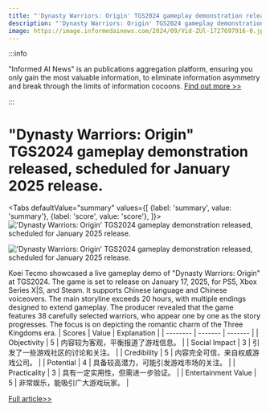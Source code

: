 ```yaml
---
title: "'Dynasty Warriors: Origin' TGS2024 gameplay demonstration released, scheduled for January 2025 release."
description: "'Dynasty Warriors: Origin' TGS2024 gameplay demonstration released, scheduled for January 2025 release."
image: https://image.informedainews.com/2024/09/Vid-ZUl-1727697916-0.jpg
---
```



:::info

"Informed AI News" is an publications aggregation platform, ensuring you only gain the most valuable information, to eliminate information asymmetry and break through the limits of information cocoons.  [Find out more >>](/)

:::

# "Dynasty Warriors: Origin" TGS2024 gameplay demonstration released, scheduled for January 2025 release.


<Tabs
	defaultValue="summary"
	values={[
	{label: 'summary', value: 'summary'},
	{label: 'score', value: 'score'},
]}>
<TabItem value="summary">
<img
  src="https://image.informedainews.com/2024/09/Vid-ZUl-1727697916-0.jpg"
  alt="'Dynasty Warriors: Origin' TGS2024 gameplay demonstration released, scheduled for January 2025 release."
/>

<img
  src="https://image.informedainews.com/2024/09/Vid-CVc-1727697916-1.jpg"
  alt="'Dynasty Warriors: Origin' TGS2024 gameplay demonstration released, scheduled for January 2025 release."
/>



Koei Tecmo showcased a live gameplay demo of "Dynasty Warriors: Origin" at TGS2024.
The game is set to release on January 17, 2025, for PS5, Xbox Series X|S, and Steam.
It supports Chinese language and Chinese voiceovers.
The main storyline exceeds 20 hours, with multiple endings designed to extend gameplay.
The producer revealed that the game features 38 carefully selected warriors, who appear one by one as the story progresses.
The focus is on depicting the romantic charm of the Three Kingdoms era.
</TabItem>
<TabItem value="score">
	| Scores     | Value   | Explanation |
	| -------- | ------- | ------- |
	| Objectivity  | 5    | 内容较为客观，平衡报道了游戏信息。    |
	| Social Impact | 3     | 引发了一些游戏社区的讨论和关注。    |
	| Credibility    | 5    | 内容完全可信，来自权威游戏公司。    |
	| Potential    | 4    | 具备较高潜力，可能引发游戏市场的关注。    |
	| Practicality    | 3    | 具有一定实用性，但需进一步验证。    |
	| Entertainment Value    | 5    | 非常娱乐，能吸引广大游戏玩家。    |
</TabItem>
</Tabs>

[Full article>>](https://www.gcores.com/articles/188940)
